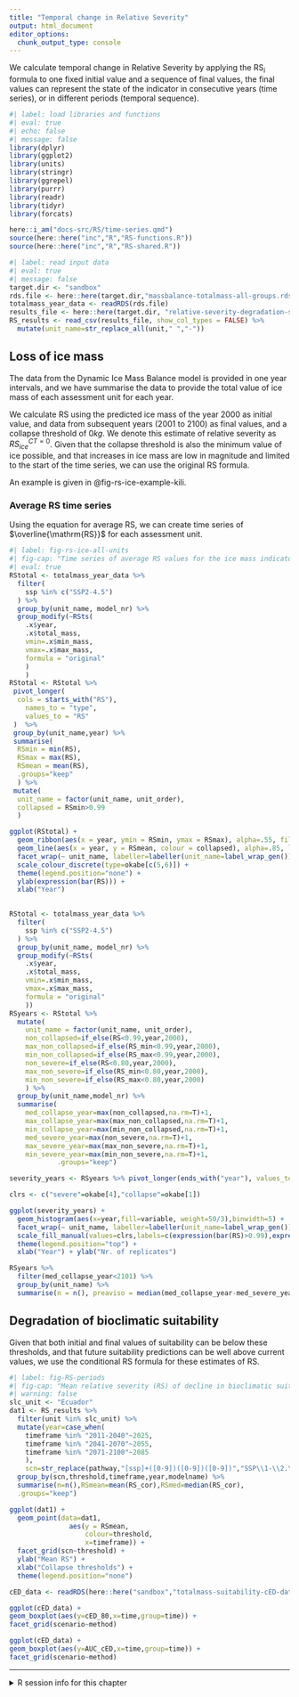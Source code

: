 ```yaml
---
title: "Temporal change in Relative Severity"
output: html_document
editor_options: 
  chunk_output_type: console
---
```



We calculate temporal change in Relative Severity by applying the $\mathrm{RS}_{i}$ formula to one fixed initial value and a sequence of final values, the final values can represent the state of the indicator in consecutive years (time series), or in different periods (temporal sequence). 

```r
#| label: load libraries and functions
#| eval: true
#| echo: false
#| message: false
library(dplyr)
library(ggplot2)
library(units)
library(stringr)
library(ggrepel)
library(purrr)
library(readr)
library(tidyr)
library(forcats)

here::i_am("docs-src/RS/time-series.qmd")
source(here::here("inc","R","RS-functions.R"))
source(here::here("inc","R","RS-shared.R"))
```

```r
#| label: read input data 
#| eval: true
#| message: false
target.dir <- "sandbox"
rds.file <- here::here(target.dir,"massbalance-totalmass-all-groups.rds")
totalmass_year_data <- readRDS(rds.file)
results_file <- here::here(target.dir, "relative-severity-degradation-suitability-all-tropical-glaciers.csv")
RS_results <- read_csv(results_file, show_col_types = FALSE) %>%
  mutate(unit_name=str_replace_all(unit," ","-"))
```


## Loss of ice mass

The data from the Dynamic Ice Mass Balance model is provided in one year intervals, and we have summarise the data to provide the total value of ice mass of each assessment unit for each year.

We calculate RS using the predicted ice mass of the year 2000 as initial value, and data from subsequent years (2001 to 2100) as final values, and a collapse threshold of $0 kg$. [We denote this estimate of relative severity as $RS_{ice}^{CT=0}$.]{.aside} Given that the collapse threshold is also the minimum value of ice possible, and that increases in ice mass are low in magnitude and limited to the start of the time series, we can use the original RS formula.

An example is given in @fig-rs-ice-example-kili.

### Average RS time series

Using the equation for average RS, we can create time series of $\overline{\mathrm{RS}}$ for each assessment unit.

```r
#| label: fig-rs-ice-all-units
#| fig-cap: "Time series of average RS values for the ice mass indicator variable for all assessment units. We use here data from the 100 years time series calculated for one scenario (SSP2-4.5), and combined median and median absolute deviation (based on 50 replicates per model) for all 12 models. The line represent the best estimate and the shaded area represent the interval between aggregated  min and max values for each year."
#| eval: true
RStotal <- totalmass_year_data %>% 
  filter(
    ssp %in% c("SSP2-4.5")
  ) %>%
  group_by(unit_name, model_nr) %>%
  group_modify(~RSts(
    .x$year,
    .x$total_mass,
    vmin=.x$min_mass,
    vmax=.x$max_mass,
    formula = "original"
    )
    ) 
RStotal <- RStotal %>%
 pivot_longer(
  cols = starts_with("RS"),
    names_to = "type",
    values_to = "RS"
 )  %>% 
 group_by(unit_name,year) %>%
 summarise(
  RSmin = min(RS),
  RSmax = max(RS),
  RSmean = mean(RS),
  .groups="keep"
  ) %>%
 mutate(
  unit_name = factor(unit_name, unit_order),
  collapsed = RSmin>0.99
  )

ggplot(RStotal) +
  geom_ribbon(aes(x = year, ymin = RSmin, ymax = RSmax), alpha=.55, fill = okabe[2]) +
  geom_line(aes(x = year, y = RSmean, colour = collapsed), alpha=.85, linewidth=1.2) +
  facet_wrap(~ unit_name, labeller=labeller(unit_name=label_wrap_gen())) +
  scale_colour_discrete(type=okabe[c(5,6)]) +
  theme(legend.position="none") +
  ylab(expression(bar(RS))) +
  xlab("Year")
  
```

```r
RStotal <- totalmass_year_data %>% 
  filter(
    ssp %in% c("SSP2-4.5")
  ) %>%
  group_by(unit_name, model_nr) %>%
  group_modify(~RSts(
    .x$year,
    .x$total_mass,
    vmin=.x$min_mass,
    vmax=.x$max_mass,
    formula = "original"
    )) 
RSyears <- RStotal %>% 
  mutate(
    unit_name = factor(unit_name, unit_order),
    non_collapsed=if_else(RS<0.99,year,2000),
    max_non_collapsed=if_else(RS_min<0.99,year,2000),
    min_non_collapsed=if_else(RS_max<0.99,year,2000),
    non_severe=if_else(RS<0.80,year,2000),
    max_non_severe=if_else(RS_min<0.80,year,2000),
    min_non_severe=if_else(RS_max<0.80,year,2000)
    ) %>% 
  group_by(unit_name,model_nr) %>% 
  summarise(
    med_collapse_year=max(non_collapsed,na.rm=T)+1,
    max_collapse_year=max(max_non_collapsed,na.rm=T)+1,
    min_collapse_year=max(min_non_collapsed,na.rm=T)+1,
    med_severe_year=max(non_severe,na.rm=T)+1,
    max_severe_year=max(max_non_severe,na.rm=T)+1,
    min_severe_year=max(min_non_severe,na.rm=T)+1,
            .groups="keep")

severity_years <- RSyears %>% pivot_longer(ends_with("year"), values_to = "year",names_to=c("bound","variable"), names_pattern="(.*)_(.*)_year") %>% filter(year<2101)

clrs <- c("severe"=okabe[4],"collapse"=okabe[1])

ggplot(severity_years) +
  geom_histogram(aes(x=year,fill=variable, weight=50/3),binwidth=5) +
  facet_wrap(~ unit_name, labeller=labeller(unit_name=label_wrap_gen())) +
  scale_fill_manual(values=clrs,labels=c(expression(bar(RS)>0.99),expression(bar(RS)>=0.80))) +
  theme(legend.position="top") +
  xlab("Year") + ylab("Nr. of replicates")
```

```r
RSyears %>% 
  filter(med_collapse_year<2101) %>%
  group_by(unit_name) %>% 
  summarise(n = n(), preaviso = median(med_collapse_year-med_severe_year))
```


## Degradation of bioclimatic suitability



  Given that both initial and final values of suitability can be below these thresholds, and that future suitability predictions can be well above current values, we use the conditional RS formula for these estimates of RS.


```r
#| label: fig-RS-periods
#| fig-cap: "Mean relative severity (RS) of decline in bioclimatic suitability for the assessment unit of the T.G.E. of Ecuador for five global circulation models (points), and three different timeframes (columns), future scenarios (rows) and collapse thresholds (x axis) based on threshold of the confusion matrix ( $acc$: maximum accuracy, $ess$: equal sensitivity and specificity, and $ppv$: Positive predictive value)."
#| warning: false
slc_unit <- "Ecuador"
dat1 <- RS_results %>% 
  filter(unit %in% slc_unit) %>% 
  mutate(year=case_when(
    timeframe %in% "2011-2040"~2025,
    timeframe %in% "2041-2070"~2055,
    timeframe %in% "2071-2100"~2085
    ),
    scn=str_replace(pathway,"[ssp]+([0-9])([0-9])([0-9])","SSP\\1-\\2.\\3"),) %>%
  group_by(scn,threshold,timeframe,year,modelname) %>%
  summarise(n=n(),RSmean=mean(RS_cor),RSmed=median(RS_cor),
  .groups="keep")

ggplot(dat1) +
  geom_point(data=dat1,
               aes(y = RSmean, 
                   colour=threshold, 
                   x=timeframe)) + 
  facet_grid(scn~threshold) +
  ylab("Mean RS") +
  xlab("Collapse thresholds") +
  theme(legend.position="none")
```


```r
cED_data <- readRDS(here::here("sandbox","totalmass-suitability-cED-data.rds"))

ggplot(cED_data) +
geom_boxplot(aes(y=cED_80,x=time,group=time)) +
facet_grid(scenario~method)

ggplot(cED_data) +
geom_boxplot(aes(y=AUC_cED,x=time,group=time)) +
facet_grid(scenario~method)

```
----

<details><summary>R session info for this chapter </summary>

```r
sessionInfo()
```
</details>